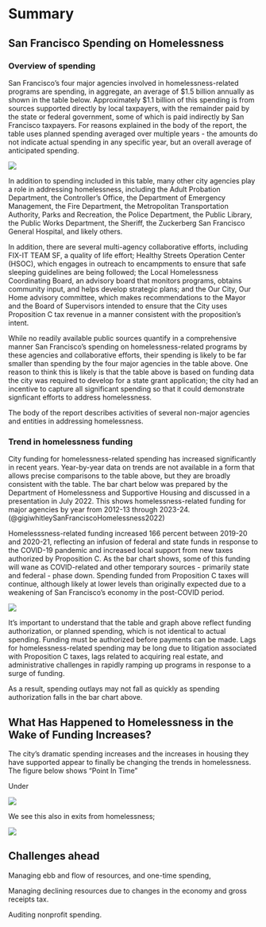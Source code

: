 # Summary {.unnumbered}


## San Francisco Spending on Homelessness

### Overview of spending

San Francisco's four major agencies involved in homelessness-related programs are spending, in aggregate, an average of \$1.5 billion annually as shown in the table below. Approximately \$1.1 billion of this spending is from sources supported directly by local taxpayers, with the remainder paid by the state or federal government, some of which is paid indirectly by San Francisco taxpayers. For reasons explained in the body of the report, the table uses planned spending averaged over multiple years - the amounts do not indicate actual spending in any specific year, but an overall average of anticipated spending.

![](results/spend_table.png)

In addition to spending included in this table, many other city agencies play a role in addressing homelessness, including the Adult Probation Department, the Controller's Office, the Department of Emergency Management, the Fire Department, the Metropolitan Transportation Authority, Parks and Recreation, the Police Department, the Public Library, the Public Works Department, the Sheriff, the Zuckerberg San Francisco General Hospital, and likely others.

In addition, there are several multi-agency collaborative efforts, including FIX-IT TEAM SF, a quality of life effort; Healthy Streets Operation Center (HSOC), which engages in outreach to encampments to ensure that safe sleeping guidelines are being followed; the Local Homelessness Coordinating Board, an advisory board that monitors programs, obtains community input, and helps develop strategic plans; and the Our City, Our Home advisory committee, which  makes recommendations to the Mayor and the Board of Supervisors intended to ensure that the City uses Proposition C tax revenue in a manner consistent with the proposition's intent.

While no readily available public sources quantify in a comprehensive manner San Francisco's spending on homelessness-related programs by these agencies and collaborative efforts, their spending is likely to be far smaller than spending by the four major agencies in the table above. One reason to think this is likely is that the table above is based on funding data the city was required to develop for a state grant application; the city had an incentive to capture all significant spending so that it could demonstrate signficant efforts to address homelessness.

The body of the report describes activities of several non-major agencies and entities in addressing homelessness.

### Trend in homelessness funding

City funding for homelessness-related spending has increased significantly in recent years. Year-by-year data on trends are not available in a form that allows precise comparisons to the table above, but they are broadly consistent with the table. The bar chart below was prepared by the Department of Homelessness and Supportive Housing and discussed in a presentation in July 2022. This shows homelessness-related funding for major agencies by year from 2012-13 through 2023-24. (@gigiwhitleySanFranciscoHomelessness2022)

Homelesssness-related funding increased 166 percent between 2019-20 and 2020-21, reflecting an infusion of federal and state funds in response to the COVID-19 pandemic and increased local support from new taxes authorized by Proposition C. As the bar chart shows, some of this funding will wane as COVID-related and other temporary sources - primarily state and federal - phase down. Spending funded from Proposition C taxes will continue, although likely at lower levels than originally expected due to a weakening of San Francisco's economy in the post-COVID period.

![](images/image-170457610.png)

It's important to understand that the table and graph above reflect funding authorization, or planned spending, which is not identical to actual spending. Funding must be authorized before payments can be made. Lags for homelessness-related spending may be long due to litigation associated with Proposition C taxes, lags related to acquiring real estate, and administrative challenges in rapidly ramping up programs in response to a surge of funding.

As a result, spending outlays may not fall as quickly as spending authorization falls in the bar chart above.

## What Has Happened to Homelessness in the Wake of Funding Increases?

The city's dramatic spending increases and the increases in housing they have supported appear to finally be changing the trends in homelessness. The figure below shows "Point In Time" 

Under 

![](results/pit_trend.png)

We see this also in exits from homelessness; 

![](results/exits_trend.png)


## Challenges ahead

Managing ebb and flow of resources, and one-time spending,

Managing declining resources due to changes in the economy and gross receipts tax.

Auditing nonprofit spending.




